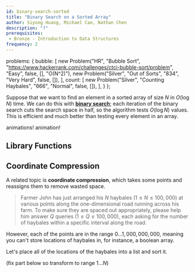 ```yaml
---
id: binary-search-sorted
title: "Binary Search on a Sorted Array"
author: Siyong Huang, Michael Cao, Nathan Chen
description: "?"
prerequisites:
 - Bronze - Introduction to Data Structures
frequency: 2
---
```



  problems: {
    bubble: [
      new Problem("HR", "Bubble Sort", "https://www.hackerrank.com/challenges/ctci-bubble-sort/problem", "Easy", false, [], "O(N^2)"),
      new Problem("Silver", "Out of Sorts", "834", "Very Hard", false, []),
    ],
    count: [
      new Problem("Silver", "Counting Haybales", "666", "Normal", false, []),
    ],
  }
};

Suppose that we want to find an element in a sorted array of size $N$ in $O(\log N)$ time. We can do this with [**binary search**](https://en.wikipedia.org/wiki/Binary_search_algorithm); each iteration of the binary search cuts the search space in half, so the algorithm tests $O(\log N)$ values. This is efficient and much better than testing every element in an array.

<resources>
  <resource source="KA" title="Binary Search" url="https://www.khanacademy.org/computing/computer-science/algorithms/binary-search/a/binary-search" starred>animations!</resource>
  <resource source="CSA" title="Binary Search" url="binary_search" starred>animation!</resource>
  <resource source="CPH" title="3.3 - Binary Search" starred></resource>
  <resource source="TC" title="Binary Search" url="binary-search"></resource>
  <resource source="GFG" title="Binary Search" url="binary-search"></resource>
</resources>

## Library Functions

<LanguageSection>

<CPPSection>

<resources>
  <resource source="CPP" url="http://www.cplusplus.com/reference/algorithm/lower_bound/" title="lower_bound"> </resource>
  <resource source="CPP" url="http://www.cplusplus.com/reference/algorithm/upper_bound/" title="upper_bound"> </resource>
</resources>

</CPPSection>

<JavaSection>

<resources>
  <resource source="JAVA" url="https://docs.oracle.com/javase/7/docs/api/java/util/Arrays.html#binarySearch(int[],%20int)" title="Arrays.binarySearch"> </resource>
  <resource source="JAVA" url="https://docs.oracle.com/javase/7/docs/api/java/util/Collections.html#binarySearch(java.util.List,%20T)" title="Collections.binarySearch"> </resource>
</resources>

</JavaSection>

</LanguageSection>

## Coordinate Compression

A related topic is **coordinate compression**, which takes some points and reassigns them to remove wasted space. 

<problems-list problems={metadata.problems.count} />

> Farmer John has just arranged his $N$ haybales $(1\le N \le 100,000)$ at various points along the one-dimensional road running across his farm. To make sure they are spaced out appropriately, please help him answer $Q$ queries ($1 \le Q \le 100,000$), each asking for the number of haybales within a specific interval along the road.

However, each of the points are in the range $0 \ldots 1,000,000,000$, meaning you can't store locations of haybales in, for instance, a boolean array. 

<spoiler title="Solution">

Let's place all of the locations of the haybales into a list and sort it.

(fix part below so transform to range $1\ldots N$)

<IncompleteSection />

<!-- Now, we can map distinct points to smaller integers without gaps. For example, if the haybales existed at positions $[1, 4, 5, 9]$ and queries were $(1, 2)$ and $(4, 6)$, we can place the integers together and map them from $[1, 2, 4, 5, 6, 9] \rightarrow [1, 2, 3, 4, 5, 6]$. This effectively transforms the haybale positions into $[1, 3, 4, 6]$ and the queries into $1, 2$ and $3, 5$.

By compressing queries and haybale positions, we've transformed the range of points to $0 \ldots N + 2Q$, allowing us to store prefix sums to effectively query for the number of haybales in a range.
 -->
 
</spoiler>